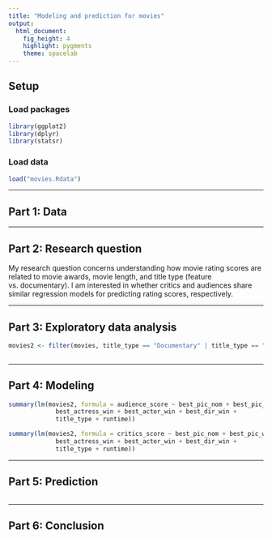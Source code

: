 ```yaml
---
title: "Modeling and prediction for movies"
output: 
  html_document: 
    fig_height: 4
    highlight: pygments
    theme: spacelab
---
```


## Setup

### Load packages

```r
library(ggplot2)
library(dplyr)
library(statsr)
```

### Load data

```r
load("movies.Rdata")
```



* * *

## Part 1: Data


* * *

## Part 2: Research question

My research question concerns understanding how movie rating scores are related to movie awards, movie length, and title type (feature vs. documentary). I am interested in whether critics and audiences share similar regression models for predicting rating scores, respectively. 



* * *

## Part 3: Exploratory data analysis


```r
movies2 <- filter(movies, title_type == "Documentary" | title_type == "Feature Film")



```


* * *

## Part 4: Modeling

```r
summary(lm(movies2, formula = audience_score ~ best_pic_nom + best_pic_win +
             best_actress_win + best_actor_win + best_dir_win +
             title_type + runtime))

summary(lm(movies2, formula = critics_score ~ best_pic_nom + best_pic_win +
             best_actress_win + best_actor_win + best_dir_win +
             title_type + runtime))

```


* * *

## Part 5: Prediction

```r

```


* * *

## Part 6: Conclusion

